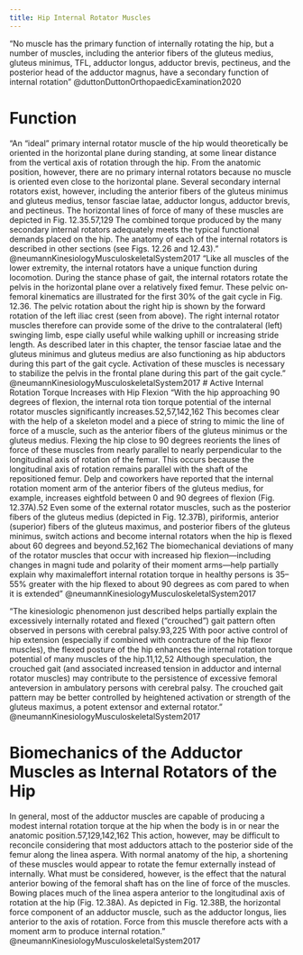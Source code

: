 ```yaml
---
title: Hip Internal Rotator Muscles
---
```


"No muscle has the primary function of internally rotating the hip, but a number of muscles, including the anterior fibers of the gluteus medius, gluteus minimus, TFL, adductor longus, adductor brevis, pectineus, and the posterior head of the adductor magnus, have a secondary function of internal rotation" @duttonDuttonOrthopaedicExamination2020 


# Function
“An “ideal” primary internal rotator muscle of the hip would theoretically be oriented in the horizontal plane during standing, at some linear distance from the vertical axis of rotation through the hip. From the anatomic position, however, there are no primary internal rotators because no muscle is oriented even close to the horizontal plane. Several secondary internal rotators exist, however, including the anterior fibers of the gluteus minimus and gluteus medius, tensor fasciae latae, adductor longus, adductor brevis, and pectineus. The horizontal lines of force of many of these muscles are depicted in Fig. 12.35.57,129 The combined torque produced by the many secondary internal rotators adequately meets the typical functional demands placed on the hip. The anatomy of each of the internal rotators is described in other sections (see Figs. 12.26 and 12.43).” @neumannKinesiologyMusculoskeletalSystem2017
“Like all muscles of the lower extremity, the internal rotators have a unique function during locomotion. During the stance phase of gait, the internal rotators rotate the pelvis in the horizontal plane over a relatively fixed femur. These pelvic­ on­femoral kinematics are illustrated for the first 30% of the gait cycle in Fig. 12.36. The pelvic rotation about the right hip is shown by the forward rotation of the left iliac crest (seen from above). The right internal rotator muscles therefore can provide some of the drive to the contralateral (left) swinging limb, espe­ cially useful while walking uphill or increasing stride length. As described later in this chapter, the tensor fasciae latae and the gluteus minimus and gluteus medius are also functioning as hip abductors during this part of the gait cycle. Activation of these muscles is necessary to stabilize the pelvis in the frontal plane during this part of the gait cycle.” @neumannKinesiologyMusculoskeletalSystem2017
# Active Internal Rotation Torque Increases with Hip Flexion
“With the hip approaching 90 degrees of flexion, the internal rota­ tion torque potential of the internal rotator muscles significantly increases.52,57,142,162 This becomes clear with the help of a skeleton model and a piece of string to mimic the line of force of a muscle, such as the anterior fibers of the gluteus minimus or the gluteus medius. Flexing the hip close to 90 degrees reorients the lines of force of these muscles from nearly parallel to nearly perpendicular to the longitudinal axis of rotation of the femur. This occurs because the longitudinal axis of rotation remains parallel with the shaft of the repositioned femur. Delp and co­workers have reported that the internal rotation moment arm of the anterior fibers of the gluteus medius, for example, increases eightfold between 0 and 90 degrees of flexion (Fig. 12.37A).52 Even some of the external rotator muscles, such as the posterior fibers of the gluteus medius (depicted in Fig. 12.37B), piriformis, anterior (superior) fibers of the gluteus maximus, and posterior fibers of the gluteus minimus, switch actions and become internal rotators when the hip is flexed about 60 degrees and beyond.52,162 The biomechanical deviations of many of the rotator muscles that occur with increased hip flexion—including changes in magni­ tude and polarity of their moment arms—help partially explain why maximal­effort internal rotation torque in healthy persons is 35–55% greater with the hip flexed to about 90 degrees as com­ pared to when it is extended” @neumannKinesiologyMusculoskeletalSystem2017


“The kinesiologic phenomenon just described helps partially explain the excessively internally rotated and flexed (“crouched”) gait pattern often observed in persons with cerebral palsy.93,225 With poor active control of hip extension (especially if combined with contracture of the hip flexor muscles), the flexed posture of the hip enhances the internal rotation torque potential of many muscles of the hip.11,12,52 Although speculation, the crouched gait (and associated increased tension in adductor and internal rotator muscles) may contribute to the persistence of excessive femoral anteversion in ambulatory persons with cerebral palsy. The crouched gait pattern may be better controlled by heightened activation or strength of the gluteus maximus, a potent extensor and external rotator.” @neumannKinesiologyMusculoskeletalSystem2017

# Biomechanics of the Adductor Muscles as Internal Rotators of the Hip
In general, most of the adductor muscles are capable of producing a modest internal rotation torque at the hip when the body is in or near the anatomic position.57,129,142,162 This action, however, may be difficult to reconcile considering that most adductors attach to the posterior side of the femur along the linea aspera. With normal anatomy of the hip, a shortening of these muscles would appear to rotate the femur externally instead of internally. What must be considered, however, is the effect that the natural anterior bowing of the femoral shaft has on the line of force of the muscles. Bowing places much of the linea aspera anterior to the longitudinal axis of rotation at the hip (Fig. 12.38A). As depicted in Fig. 12.38B, the horizontal force component of an adductor muscle, such as the adductor longus, lies anterior to the axis of rotation. Force from this muscle therefore acts with a moment arm to produce internal rotation.” @neumannKinesiologyMusculoskeletalSystem2017
